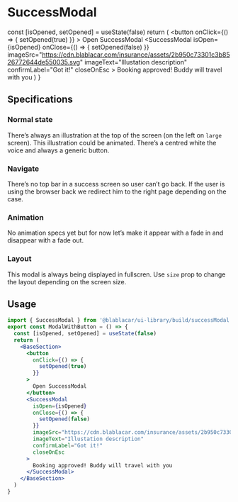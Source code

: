 

<Meta title="Screens|SuccessModal" />

# **SuccessModal**

  const [isOpened, setOpened] = useState(false)
  return (
    <BaseSection>
      <button
        onClick={() => {
          setOpened(true)
        }}
      >
        Open SuccessModal
      </button>
      <SuccessModal
        isOpen={isOpened}
        onClose={() => {
          setOpened(false)
        }}
        imageSrc="https://cdn.blablacar.com/insurance/assets/2b950c73301c3b8526772644de550035.svg"
        imageText="Illustation description"
        confirmLabel="Got it!"
        closeOnEsc
      >
        Booking approved! Buddy will travel with you
      </SuccessModal>
    </BaseSection>
  )
}

<Preview>
  <Story name="Default">
    <ModalWithButton />
  </Story>
</Preview>

## Specifications

### Normal state

There’s always an illustration at the top of the screen (on the left on `large` screen).
This illustration could be animated.
There’s a centred white the voice and always a generic button.

### Navigate

There’s no top bar in a success screen so user can’t go back. If the user is using the browser back we redirect him to the right page depending on the case.

### Animation

No animation specs yet but for now let’s make it appear with a fade in and disappear with a fade out.

### Layout

This modal is always being displayed in fullscren. Use `size` prop to change the layout depending on the screen size.

## Usage

```jsx
import { SuccessModal } from '@blablacar/ui-library/build/successModal'
export const ModalWithButton = () => {
  const [isOpened, setOpened] = useState(false)
  return (
    <BaseSection>
      <button
        onClick={() => {
          setOpened(true)
        }}
      >
        Open SuccessModal
      </button>
      <SuccessModal
        isOpen={isOpened}
        onClose={() => {
          setOpened(false)
        }}
        imageSrc="https://cdn.blablacar.com/insurance/assets/2b950c73301c3b8526772644de550035.svg"
        imageText="Illustation description"
        confirmLabel="Got it!"
        closeOnEsc
      >
        Booking approved! Buddy will travel with you
      </SuccessModal>
    </BaseSection>
  )
}
```

<Props of={SuccessModal} />
